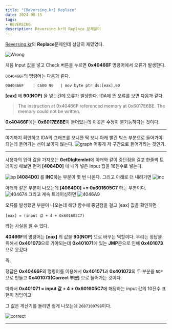 ```yaml
---
title: "[Reversing.kr] Replace"
date: 2024-08-15
tags:
- REVERSING
description: Reversing.kr의 Replace 문제풀이
---
```


[Reversing.kr](http://reversing.kr/challenge.php)의 **Replace**문제인데 상당히 재밌었다.

![Wrong](/images/post-23/Wrong.png)

처음 Input 값을 넣고 Check 버튼을 누르면 **0x40466F** 명령어에서 오류가 발생한다.

`0x40466F`의 명령어는 다음과 같다.
```
0040466F    | C600 90   | mov byte ptr ds:[eax],90
```

**[eax]** 에 **90(NOP)** 을 넣는건데 오류가 발생한다. IDA에 뜬 오류를 보면 다음과 같다.

> The instruction at 0x40466F referenced memory at 0x6017E6BE. The memory could not be written.

**0x40466F**에는 **0x6017E6BE**이 들어있는데 이곳은 수정이 불가능하다는 것이다.

---

여기까지 확인하고 IDA의 그래프를 보니깐 딱 보니 아래 빨간 박스 부분으로 들어가야되는데 들어가는 선이 보이지 않는다.
![graph](/images/post-23/graph.png)
어떻게 저 구간으로 들어가라는 것인가.
***
사용자의 입력 값을 가져오는 **GetDlgItemInt**에 아래와 같이 중단점을 걸고 한줄씩 트레이싱 해보면 먼저 **[4084D0]** 에 내가 넣은 Input 값을 16진수로 넣는다.

![bp](/images/post-23/bp.png)
**[4084D0]** 를 **INC**하는 부분이 몇 번 나온다. 그리고 아래로 더 내려가면
![inc](/images/post-23/inc.png)

아래와 같은 부분이 나오는데 **[4084D0] += 0x601605C7** 하는 부분이다.
![404674](/images/post-23/404674.png)
그리고 계속 트레이싱하면 
![4046A9](/images/post-23/4046A9.png)

오류를 발생했던 부분이 나오는데 해당 함수에 중단점을 걸고 [eax] 값을 확인하면
```
[eax] = (input 값 + 4 + 0x601605C7)
```
라는 사실을 알 수 있다.

**40466F**의 명령어는 **[eax]** 의 값을 **90(NOP)** 으로 바꾸는 역할이다. 우리는 정답을 위해서  **0x401073**으로 가야되는데 
**0x401071**에 있는 **JMP**문으로 인해 **0x401073**으로 못갔다. 

즉,

정답은 **0x40466F**의 명령어를 이용해서 **0x401071**과 **0x401072**의 두 부분을 `NOP`으로 만들고 **0x401073(Correct 부분)** 으로 들어가는 것이다.

따라서 **0x401071 = input 값 + 4 + 0x601605C7**에 해당하는 input 값의 10진수 표현이 정답이고 

그 값은 계산기를 돌리면 쉽게 나오는데 `2687109798`이다.

![correct](/images/post-23/correct.png)

***